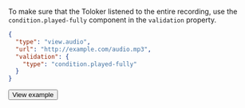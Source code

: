 To make sure that the Toloker listened to the entire recording, use the `condition.played-fully` component in the `validation` property.

```json
{
  "type": "view.audio",
  "url": "http://example.com/audio.mp3",
  "validation": {
    "type": "condition.played-fully"
  }
}
```

<Button view="defaultInverse" size="l" type="link" url="https://ya.cc/t/ImNzPO9F3ttCB7">View example</Button>